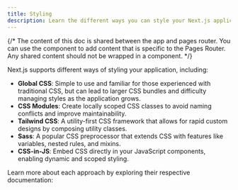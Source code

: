 ```yaml
---
title: Styling
description: Learn the different ways you can style your Next.js application.
---
```



{/* The content of this doc is shared between the app and pages router. You can use the  component to add content that is specific to the Pages Router. Any shared content should not be wrapped in a component. */}

Next.js supports different ways of styling your application, including:

-   **Global CSS**: Simple to use and familiar for those experienced with traditional CSS, but can lead to larger CSS bundles and difficulty managing styles as the application grows.
-   **CSS Modules**: Create locally scoped CSS classes to avoid naming conflicts and improve maintainability.
-   **Tailwind CSS**: A utility-first CSS framework that allows for rapid custom designs by composing utility classes.
-   **Sass**: A popular CSS preprocessor that extends CSS with features like variables, nested rules, and mixins.
-   **CSS-in-JS**: Embed CSS directly in your JavaScript components, enabling dynamic and scoped styling.

Learn more about each approach by exploring their respective documentation:

<DocCardList />
